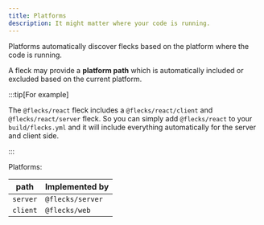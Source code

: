 ```yaml
---
title: Platforms
description: It might matter where your code is running.
---
```


Platforms automatically discover flecks based on the platform where the code is running.

A fleck may provide a **platform path** which is automatically included or excluded based
on the current platform.

:::tip[For example]

The `@flecks/react` fleck includes a `@flecks/react/client` and `@flecks/react/server` fleck. So
you can simply add `@flecks/react` to your `build/flecks.yml` and it will include everything
automatically for the server and client side.

:::

Platforms:

| path     | Implemented by   |
|------    |-------           |
| `server` | `@flecks/server` |
| `client` | `@flecks/web`    |
